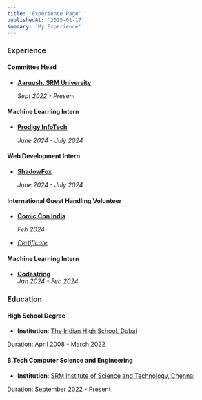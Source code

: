```yaml
---
title: 'Experience Page'
publishedAt: '2025-01-17'
summary: 'My Experience'
---
```


### Experience

#### Committee Head  
- **[Aaruush, SRM University](https://www.aaruush.org/)**  

  _Sept 2022 - Present_

           

#### Machine Learning Intern  
- **[Prodigy InfoTech](https://prodigyinfotech.dev/)** 

  _June 2024 - July 2024_

           

#### Web Development Intern  
- **[ShadowFox](https://www.shadowfox.in/)**  

  _June 2024 - July 2024_

           

#### International Guest Handling Volunteer  
- **[Comic Con India](https://www.comicconindia.com/)**  

  _Feb 2024_  

- [_Certificate_](https://media.licdn.com/dms/image/v2/D4D2DAQGa7qiWdnz8Jg/profile-treasury-image-shrink_1280_1280/profile-treasury-image-shrink_1280_1280/0/1708282652086?e=1737720000&v=beta&t=ft6fxEx0Z-9ZOmIIaaewtNuEgdRa_wpMAo5-x-QpQTk)

           

#### Machine Learning Intern  
- **[Codestring](https://codestring.in/)**  
  _Jan 2024 - Feb 2024_



### Education

#### High School Degree
- **Institution**: [The Indian High School, Dubai](https://ihsdubai.org/)

Duration: April 2008 - March 2022

           

#### B.Tech Computer Science and Engineering
- **Institution**: [SRM Institute of Science and Technology, Chennai](https://www.srmist.edu.in/)

Duration: September 2022 - Present
